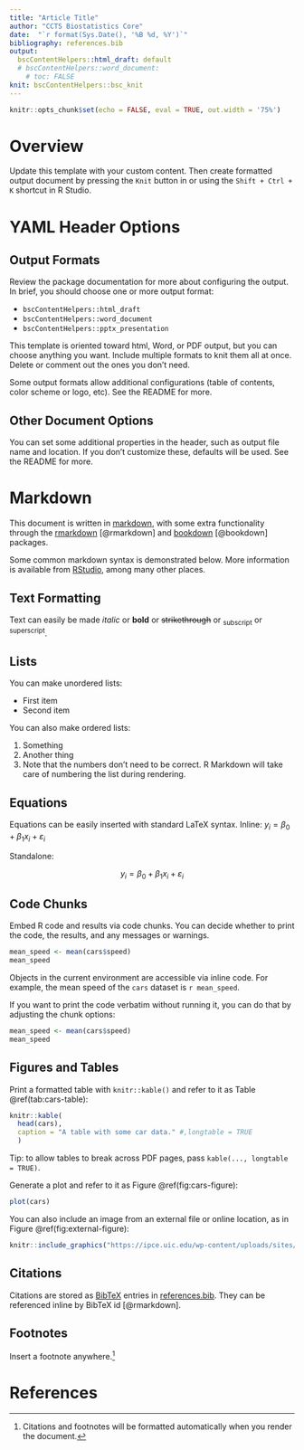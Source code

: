 ```yaml
---
title: "Article Title"
author: "CCTS Biostatistics Core"
date:  "`r format(Sys.Date(), '%B %d, %Y')`"
bibliography: references.bib
output: 
  bscContentHelpers::html_draft: default
  # bscContentHelpers::word_document:
    # toc: FALSE
knit: bscContentHelpers::bsc_knit
---
```


```r
knitr::opts_chunk$set(echo = FALSE, eval = TRUE, out.width = '75%')
```

# Overview

Update this template with your custom content. Then create  formatted output document by pressing the `Knit` button in or using the `Shift + Ctrl + K` shortcut in R Studio.

# YAML Header Options

## Output Formats

Review the package documentation for more about configuring the output. In brief, you should choose one or more output format: 

* `bscContentHelpers::html_draft`
* `bscContentHelpers::word_document`
* `bscContentHelpers::pptx_presentation`

This template is oriented toward html, Word, or PDF output, but you can choose anything you want. Include multiple formats to knit them all at once. Delete or comment out the ones you don't need.

Some output formats allow additional configurations (table of contents, color scheme or logo, etc). See the README for more.

## Other Document Options

You can set some additional properties in the header, such as output file name and location. If you don't customize these, defaults will be used. See the README for more.

# Markdown

This document is written in [markdown](https://www.markdownguide.org/), with some extra functionality through the [rmarkdown](https://bookdown.org/yihui/rmarkdown/) [@rmarkdown] and [bookdown](https://bookdown.org/yihui/bookdown/) [@bookdown] packages.

Some common markdown syntax is demonstrated below. More information is available from [RStudio](https://rmarkdown.rstudio.com/authoring_basics.html), among many other places.

## Text Formatting
Text can easily be made *italic* or **bold** or ~~strikethrough~~ or ~subscript~ or ^superscript^.

## Lists
You can make unordered lists:

* First item
* Second item

You can also make ordered lists:

1. Something
2. Another thing
2. Note that the numbers don't need to be correct. R Markdown will take care of numbering the list during rendering.

## Equations

Equations can be easily inserted with standard LaTeX syntax. Inline: $y_i = \beta_0 + \beta_1x_i + \varepsilon_i$

Standalone:

$$y_i = \beta_0 + \beta_1x_i + \varepsilon_i$$

## Code Chunks

Embed R code and results via code chunks. You can decide whether to print the code, the results, and any messages or warnings.

```r
mean_speed <- mean(cars$speed)
mean_speed
```

Objects in the current environment are accessible via inline code. For example, the mean speed of the `cars` dataset is `r mean_speed`.

If you want to print the code verbatim without running it, you can do that by adjusting the chunk options:

```r
mean_speed <- mean(cars$speed)
mean_speed
```

## Figures and Tables

Print a formatted table with `knitr::kable()` and refer to it as Table \@ref(tab:cars-table):

```r
knitr::kable(
  head(cars),
  caption = "A table with some car data." #,longtable = TRUE
  )
```

Tip: to allow tables to break across PDF pages, pass `kable(..., longtable = TRUE)`.

Generate a plot and refer to it as Figure \@ref(fig:cars-figure):

```r
plot(cars)
```

You can also include an image from an external file or online location, as in Figure \@ref(fig:external-figure):

```r
knitr::include_graphics("https://ipce.uic.edu/wp-content/uploads/sites/41/2018/10/CAMP.CIRC_.LG_.BLK_.png")
```

## Citations

Citations are stored as [BibTeX](https://rmarkdown.rstudio.com/authoring_bibliographies_and_citations.html) entries in [references.bib](references.bib). They can be referenced inline by BibTeX id [@rmarkdown].

## Footnotes

Insert a footnote anywhere.[^my-note]

[^my-note]: Citations and footnotes will be formatted automatically when you render the document.

# References

